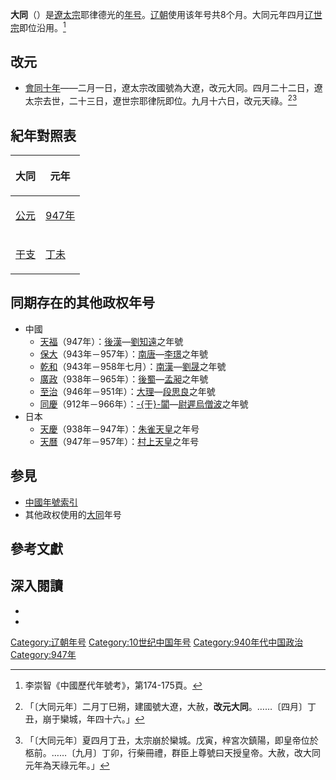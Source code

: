 {{Eranamebox|年号=大同
|起讫时间= 947年二月－九月
|政权=[[辽朝|辽朝]]
|帝王= [[遼太宗|遼太宗]]耶律德光
|历时=8个月
|timeline= <timeline>
ImageSize  = width:200 height:50
PlotArea   = width:180 height:30 left:10 bottom:20
TimeAxis   = orientation:horizontal
DateFormat = yyyy
Period     = from:916 till:1125
AlignBars  = early
ScaleMajor = increment:50 start:916
Colors =
  id:canvas value:rgb(1,1,0.85)
BackgroundColors = canvas:canvas
PlotData =
  width:15 color:black
  bar:era from:start till:end
  bar:era from:947 till:947 color:red
</timeline>
|说明= <span style="color: red">大同</span>在'''辽代'''时期的位置。
}}
'''大同'''（{{kj|947年|二月||九月}}）是[[遼太宗|遼太宗]]耶律德光的[[年号|年号]]。[[辽朝|辽朝]]使用该年号共8个月。大同元年四月[[辽世宗|辽世宗]]即位沿用。<ref>李崇智《中國歷代年號考》，第174-175頁。</ref>

==改元==
*[[947年|會同十年]]——二月一日，遼太宗改國號為大遼，改元大同。四月二十二日，遼太宗去世，二十三日，遼世宗耶律阮即位。九月十六日，改元天祿。<ref>{{cite wikisource|title=遼史本紀第四太宗下|last=脫脫|wslink=zh:遼史/卷4}}「〔大同元年〕二月丁巳朔，建國號大遼，大赦，'''改元大同'''。……〔四月〕丁丑，崩于欒城，年四十六。」</ref><ref>{{cite wikisource|title=遼史本紀第五世宗|last=脫脫|wslink=zh:遼史/卷5}}「〔大同元年〕夏四月丁丑，太宗崩於欒城。戊寅，梓宮次鎮陽，即皇帝位於柩前。……〔九月〕丁卯，行柴冊禮，群臣上尊號曰天授皇帝。大赦，改大同元年為天祿元年。」</ref>

==紀年對照表==
{| class="wikitable"  style="text-align:center"
!大同!!元年
|-
![[公元|公元]]
|[[947年|947年]]
|-
![[干支|干支]]
|[[丁未|丁未]]
|}

==同期存在的其他政权年号==
*中國
**[[天福_(後晉)|天福]]（947年）：[[後漢|後漢]]—[[劉知遠|劉知遠]]之年號
**[[保大_(南唐)|保大]]（943年－957年）：[[南唐|南唐]]—[[李璟|李璟]]之年號
**[[乾和|乾和]]（943年－958年七月）：[[南漢|南漢]]—[[劉晟|劉晟]]之年號
**[[廣政|廣政]]（938年－965年）：[[後蜀|後蜀]]—[[孟昶|孟昶]]之年號
**[[至治_(大理)|至治]]（946年－951年）：[[大理國|大理]]—[[段思良|段思良]]之年號
**[[同慶_(于闐)|同慶]]（912年－966年）：[[于闐|-{于}-闐]]—[[尉遲烏僧波|尉遲烏僧波]]之年號
*日本
**[[天慶_(日本)|天慶]]（938年－947年）：[[朱雀天皇|朱雀天皇]]之年号
**[[天曆_(日本)|天曆]]（947年－957年）：[[村上天皇|村上天皇]]之年号

==参見==
*[[中国年号列表#遼|中國年號索引]]
*其他政权使用的[[大同|大同]]年号

==參考文獻==
{{Reflist}}

==深入閱讀==
<div>
*{{Cite book|author=[[李崇智|李崇智]]|title=中國歷代年號考|format=|url=|date=2004年12月|publisher=中華書局|location=北京|id=ISBN 7101025129}}
*{{Cite book|author=[[鄧洪波|鄧洪波]]|title=東亞歷史年表|format=pdf|url=http://www.eastasia.ntu.edu.tw/chinese/05_a04.htm|date=2005年3月|publisher=國立臺灣大學東亞經典與文化研究計劃|location=臺北|id=ISBN 9789860005189|access-date=2021-11-26|archive-date=2007-08-25|archive-url=https://web.archive.org/web/20070825002742/http://www.eastasia.ntu.edu.tw/chinese/05_a04.htm|dead-url=yes}}
</div>

{{年号|[[会同_(年号)|会同]]|[[中国年号索引|辽朝年号]]|[[天祿_(遼朝)|天祿]]}}
{{辽朝年号}}

[[Category:辽朝年号|Category:辽朝年号]]
[[Category:10世纪中国年号|Category:10世纪中国年号]]
[[Category:940年代中国政治|Category:940年代中国政治]]
[[Category:947年|Category:947年]]